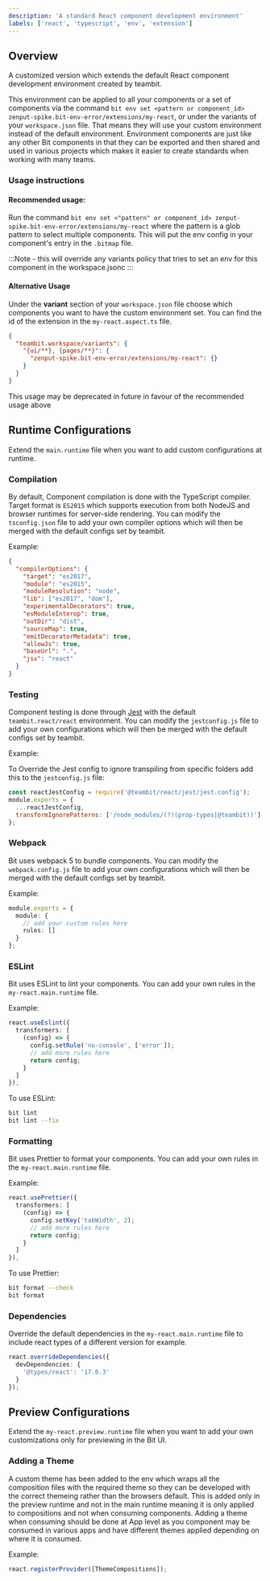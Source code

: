 ```yaml
---
description: 'A standard React component development environment'
labels: ['react', 'typescript', 'env', 'extension']
---
```


## Overview

A customized version which extends the default React component development environment created by teambit.

This environment can be applied to all your components or a set of components via the command `bit env set <pattern or component_id> zenput-spike.bit-env-error/extensions/my-react`, or under the variants of your `workspace.json` file.
That means they will use your custom environment instead of the default environment. Environment components are just like any other Bit components in that they can be
exported and then shared and used in various projects which makes it easier to create standards when working with many teams.

### Usage instructions

#### Recommended usage:

Run the command `bit env set <"pattern" or component_id> zenput-spike.bit-env-error/extensions/my-react` where the pattern is a glob pattern to select multiple components. This will put the env
config in your component's entry in the `.bitmap` file.

:::Note - this will override any variants policy that tries to set an env for this component in the workspace.jsonc
:::

#### Alternative Usage
Under the **variant** section of your `workspace.json` file choose which components you want to have the custom environment set. You can find the id of the extension in the `my-react.aspect.ts` file.

```json
{
  "teambit.workspace/variants": {
    "{ui/**}, {pages/**}": {
      "zenput-spike.bit-env-error/extensions/my-react": {}
    }
  }
}
```

This usage may be deprecated in future in favour of the recommended usage above
## Runtime Configurations

Extend the `main.runtime` file when you want to add custom configurations at runtime.

### Compilation

By default, Component compilation is done with the TypeScript compiler. Target format is `ES2015` which
supports execution from both NodeJS and browser runtimes for server-side rendering. You can modify the `tsconfig.json` file to add your own compiler options which will then be merged with the default configs set by teambit.

Example:

```json
{
  "compilerOptions": {
    "target": "es2017",
    "module": "es2015",
    "moduleResolution": "node",
    "lib": ["es2017", "dom"],
    "experimentalDecorators": true,
    "esModuleInterop": true,
    "outDir": "dist",
    "sourceMap": true,
    "emitDecoratorMetadata": true,
    "allowJs": true,
    "baseUrl": ".",
    "jsx": "react"
  }
}
```

### Testing

Component testing is done through [Jest](https://jestjs.io/) with the default `teambit.react/react` environment. You can modify the `jestconfig.js` file to add your own configurations which will then be merged with the default configs set by teambit.

Example:

To Override the Jest config to ignore transpiling from specific folders add this to the `jestconfig.js` file:

```js
const reactJestConfig = require('@teambit/react/jest/jest.config');
module.exports = {
  ...reactJestConfig,
  transformIgnorePatterns: ['/node_modules/(?!(prop-types|@teambit))']
};
```

### Webpack

Bit uses webpack 5 to bundle components. You can modify the `webpack.config.js` file to add your own configurations which will then be merged with the default configs set by teambit.

Example:

```ts
module.exports = {
  module: {
    // add your custom rules here
    rules: []
  }
};
```

### ESLint

Bit uses ESLint to lint your components. You can add your own rules in the `my-react.main.runtime` file.

Example:

```ts
react.useEslint({
  transformers: [
    (config) => {
      config.setRule('no-console', ['error']);
      // add more rules here
      return config;
    }
  ]
}),
```

To use ESLint:

```bash
bit lint
bit lint --fix
```

### Formatting

Bit uses Prettier to format your components. You can add your own rules in the `my-react.main.runtime` file.

Example:

```ts
react.usePrettier({
  transformers: [
    (config) => {
      config.setKey('tabWidth', 2);
      // add more rules here
      return config;
    }
  ]
}),
```

To use Prettier:

```bash
bit format --check
bit format
```

### Dependencies

Override the default dependencies in the `my-react.main.runtime` file to include react types of a different version for example.

```ts
react.overrideDependencies({
  devDependencies: {
    '@types/react': '17.0.3'
  }
});
```

## Preview Configurations

Extend the `my-react.preview.runtime` file when you want to add your own customizations only for previewing in the Bit UI.

### Adding a Theme

A custom theme has been added to the env which wraps all the composition files with the required theme so they can be developed with the correct themeing rather than the browsers default. This is added only in the preview runtime and not in the main runtime meaning it is only applied to compositions and not when consuming components. Adding a theme when consuming should be done at App level as you component may be consumed in various apps and have different themes applied depending on where it is consumed.

Example:

```ts
react.registerProvider([ThemeCompositions]);
